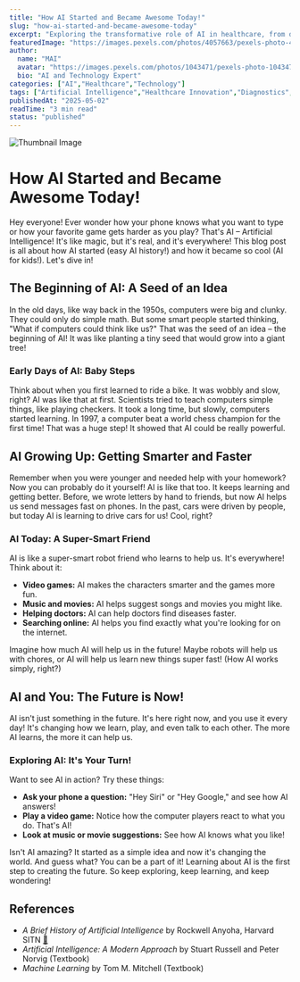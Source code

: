```yaml
---
title: "How AI Started and Became Awesome Today!"
slug: "how-ai-started-and-became-awesome-today"
excerpt: "Exploring the transformative role of AI in healthcare, from diagnostics to drug discovery."
featuredImage: "https://images.pexels.com/photos/4057663/pexels-photo-4057663.jpeg?auto=compress&cs=tinysrgb&w=1260&h=750&dpr=1"
author:
  name: "MAI"
  avatar: "https://images.pexels.com/photos/1043471/pexels-photo-1043471.jpeg?auto=compress&cs=tinysrgb&w=1260&h=750&dpr=1"
  bio: "AI and Technology Expert"
categories: ["AI","Healthcare","Technology"]
tags: ["Artificial Intelligence","Healthcare Innovation","Diagnostics","Drug Discovery"]
publishedAt: "2025-05-02"
readTime: "3 min read"
status: "published"
---
```

![Thumbnail Image](https://images.pexels.com/photos/4057663/pexels-photo-4057663.jpeg?auto=compress&cs=tinysrgb&w=1260&h=750&dpr=1 "AI in Healthcare")

# How AI Started and Became Awesome Today!

Hey everyone! Ever wonder how your phone knows what you want to type or how your favorite game gets harder as you play?  That's AI – Artificial Intelligence! It's like magic, but it's real, and it's everywhere! This blog post is all about how AI started (easy AI history!) and how it became so cool (AI for kids!).  Let's dive in!

## The Beginning of AI: A Seed of an Idea

In the old days, like way back in the 1950s, computers were big and clunky. They could only do simple math.  But some smart people started thinking, "What if computers could think like us?"  That was the seed of an idea – the beginning of AI! It was like planting a tiny seed that would grow into a giant tree!

### Early Days of AI: Baby Steps

Think about when you first learned to ride a bike. It was wobbly and slow, right? AI was like that at first.  Scientists tried to teach computers simple things, like playing checkers.  It took a long time, but slowly, computers started learning. In 1997, a computer beat a world chess champion for the first time! That was a huge step!  It showed that AI could be really powerful.

## AI Growing Up: Getting Smarter and Faster

Remember when you were younger and needed help with your homework? Now you can probably do it yourself! AI is like that too.  It keeps learning and getting better.  Before, we wrote letters by hand to friends, but now AI helps us send messages fast on phones.  In the past, cars were driven by people, but today AI is learning to drive cars for us! Cool, right?

### AI Today: A Super-Smart Friend

AI is like a super-smart robot friend who learns to help us. It's everywhere!  Think about it:

* **Video games:** AI makes the characters smarter and the games more fun.
* **Music and movies:** AI helps suggest songs and movies you might like.
* **Helping doctors:** AI can help doctors find diseases faster.
* **Searching online:** AI helps you find exactly what you're looking for on the internet.

Imagine how much AI will help us in the future! Maybe robots will help us with chores, or AI will help us learn new things super fast!  (How AI works simply, right?)

## AI and You: The Future is Now!

AI isn't just something in the future. It's here right now, and you use it every day!  It's changing how we learn, play, and even talk to each other.  The more AI learns, the more it can help us.

### Exploring AI: It's Your Turn!

Want to see AI in action? Try these things:

* **Ask your phone a question:**  "Hey Siri" or "Hey Google," and see how AI answers!
* **Play a video game:**  Notice how the computer players react to what you do.  That's AI!
* **Look at music or movie suggestions:**  See how AI knows what you like!

Isn't AI amazing? It started as a simple idea and now it's changing the world.  And guess what? You can be a part of it! Learning about AI is the first step to creating the future.  So keep exploring, keep learning, and keep wondering!


## References
- *A Brief History of Artificial Intelligence* by Rockwell Anyoha, Harvard SITN [🔗](http://sitn.hms.harvard.edu/flash/2017/history-artificial-intelligence/)
- *Artificial Intelligence: A Modern Approach* by Stuart Russell and Peter Norvig (Textbook)
- *Machine Learning* by Tom M. Mitchell (Textbook)

